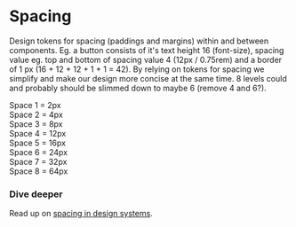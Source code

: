 
<Meta title="CSS/Spacing" />

# Spacing

Design tokens for spacing (paddings and margins) within and between components. Eg. a button consists of it's text height 16 (font-size), spacing value eg. top and bottom of spacing value 4 (12px / 0.75rem) and a border of 1 px (16 + 12 + 12 + 1 + 1 = 42). By relying on tokens for spacing we simplify and make our design more concise at the same time.
8 levels could and probably should be slimmed down to maybe 6 (remove 4 and 6?).

<div>Space 1 = 2px</div><span style={{background:'lightgray'}} class="pe-1 ms-2 mb-2"></span>
<div>Space 2 = 4px</div><span style={{background:'lightgray'}} class="pe-2 ms-2 mb-2"></span>
<div>Space 3 = 8px</div><span style={{background:'lightgray'}} class="pe-3 ms-2 mb-2"></span>
<div>Space 4 = 12px</div><span style={{background:'lightgray'}} class="pe-4 ms-2 mb-2"></span>
<div>Space 5 = 16px</div><span style={{background:'lightgray'}} class="pe-5 ms-2 mb-2"></span>
<div>Space 6 = 24px</div><span style={{background:'lightgray'}} class="pe-6 ms-2 mb-2"></span>
<div>Space 7 = 32px</div><span style={{background:'lightgray'}} class="pe-7 ms-2 mb-2"></span>
<div>Space 8 = 64px</div><span style={{background:'lightgray'}} class="pe-8 ms-2 mb-2"></span>

<h3>Dive deeper</h3>

Read up on  [spacing in design systems](https://medium.com/eightshapes-llc/space-in-design-systems-188bcbae0d62).
